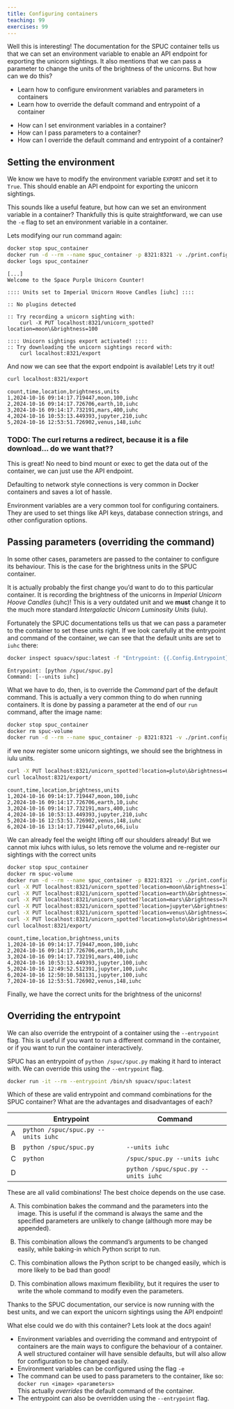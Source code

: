 ```yaml
---
title: Configuring containers
teaching: 99
exercises: 99
---
```


Well this is interesting!
The documentation for the SPUC container tells us that we can set an environment variable to enable an API endpoint for exporting the unicorn sightings.
It also mentions that we can pass a parameter to change the units of the brightness of the unicorns.
But how can we do this?

::::::::::::::::::::::::::::::::::::::: objectives
- Learn how to configure environment variables and parameters in containers
- Learn how to override the default command and entrypoint of a container
::::::::::::::::::::::::::::::::::::::::::::::::::

:::::::::::::::::::::::::::::::::::::::: questions
- How can I set environment variables in a container?
- How can I pass parameters to a container?
- How can I override the default command and entrypoint of a container?
::::::::::::::::::::::::::::::::::::::::::::::::::

## Setting the environment

We know we have to modify the environment variable `EXPORT` and set it to `True`.
This should enable an API endpoint for exporting the unicorn sightings.

This sounds like a useful feature, but how can we set an environment variable in a container?
Thankfully this is quite straightforward, we can use the `-e` flag to set an environment variable in a container.

Lets modifying our run command again:

```bash
docker stop spuc_container
docker run -d --rm --name spuc_container -p 8321:8321 -v ./print.config:/spuc/config/print.config -v spuc-volume:/spuc/output -e EXPORT=true spuacv/spuc:latest
docker logs spuc_container
```
```output
[...]
Welcome to the Space Purple Unicorn Counter!

:::: Units set to Imperial Unicorn Hoove Candles [iuhc] ::::

:: No plugins detected

:: Try recording a unicorn sighting with:
    curl -X PUT localhost:8321/unicorn_spotted?location=moon\&brightness=100

:::: Unicorn sightings export activated! ::::
:: Try downloading the unicorn sightings record with:
    curl localhost:8321/export
```

And now we can see that the export endpoint is available!
Lets try it out!
```bash
curl localhost:8321/export
```
```output
count,time,location,brightness,units
1,2024-10-16 09:14:17.719447,moon,100,iuhc
2,2024-10-16 09:14:17.726706,earth,10,iuhc
3,2024-10-16 09:14:17.732191,mars,400,iuhc
4,2024-10-16 10:53:13.449393,jupyter,210,iuhc
5,2024-10-16 12:53:51.726902,venus,148,iuhc
```
### TODO: The curl returns a redirect, because it is a file download... do we want that??

This is great! No need to bind mount or exec to get the data out of the container, we can just use the API endpoint.

Defaulting to network style connections is very common in Docker containers and saves a lot of hassle.

Environment variables are a very common tool for configuring containers.
They are used to set things like API keys, database connection strings, and other configuration options.

## Passing parameters (overriding the command)

In some other cases, parameters are passed to the container to configure its behaviour.
This is the case for the brightness units in the SPUC container.

It is actually probably the first change you'd want to do to this particular container.
It is recording the brightness of the unicorns in *Imperial Unicorn Hoove Candles* (iuhc)!
This is a very outdated unit and we **must** change it to the much more standard *Intergalactic Unicorn Luminosity Units* (iulu).

Fortunately the SPUC documentations tells us that we can pass a parameter to the container to set these units right.
If we look carefully at the entrypoint and command of the container, we can see that the default units are set to `iuhc` there:
```bash
docker inspect spuacv/spuc:latest -f "Entrypoint: {{.Config.Entrypoint}}\nCommand: {{.Config.Cmd}}"
```
```output
Entrypoint: [python /spuc/spuc.py]
Command: [--units iuhc]
```

What we have to do, then, is to override the *Command* part of the default command.
This is actually a very common thing to do when running containers.
It is done by passing a parameter at the end of our `run` command, after the image name:
```bash
docker stop spuc_container
docker rm spuc-volume
docker run -d --rm --name spuc_container -p 8321:8321 -v ./print.config:/spuc/config/print.config -v spuc-volume:/spuc/output -e EXPORT=true spuacv/spuc:latest --units iulu
```

if we now register some unicorn sightings, we should see the brightness in iulu units.
```bash
curl -X PUT localhost:8321/unicorn_spotted?location=pluto\&brightness=66
curl localhost:8321/export/
```
```output
count,time,location,brightness,units
1,2024-10-16 09:14:17.719447,moon,100,iuhc
2,2024-10-16 09:14:17.726706,earth,10,iuhc
3,2024-10-16 09:14:17.732191,mars,400,iuhc
4,2024-10-16 10:53:13.449393,jupyter,210,iuhc
5,2024-10-16 12:53:51.726902,venus,148,iuhc
6,2024-10-16 13:14:17.719447,pluto,66,iulu
```

We can already feel the weight lifting off our shoulders already!
But we cannot mix iuhcs with iulus, so lets remove the volume and re-register our sightings with the correct units
```bash
docker stop spuc_container
docker rm spuc-volume
docker run -d --rm --name spuc_container -p 8321:8321 -v ./print.config:/spuc/config/print.config -v spuc-volume:/spuc/output -e EXPORT=true spuacv/spuc:latest --units iulu
curl -X PUT localhost:8321/unicorn_spotted?location=moon\&brightness=177
curl -X PUT localhost:8321/unicorn_spotted?location=earth\&brightness=18
curl -X PUT localhost:8321/unicorn_spotted?location=mars\&brightness=709
curl -X PUT localhost:8321/unicorn_spotted?location=jupyter\&brightness=372
curl -X PUT localhost:8321/unicorn_spotted?location=venus\&brightness=262
curl -X PUT localhost:8321/unicorn_spotted?location=pluto\&brightness=66
curl localhost:8321/export/
```
```output
count,time,location,brightness,units
1,2024-10-16 09:14:17.719447,moon,100,iuhc
2,2024-10-16 09:14:17.726706,earth,10,iuhc
3,2024-10-16 09:14:17.732191,mars,400,iuhc
4,2024-10-16 10:53:13.449393,jupyter,100,iuhc
5,2024-10-16 12:49:52.512391,jupyter,100,iuhc
6,2024-10-16 12:50:10.581131,jupyter,100,iuhc
7,2024-10-16 12:53:51.726902,venus,148,iuhc
```

Finally, we have the correct units for the brightness of the unicorns!

## Overriding the entrypoint

We can also override the entrypoint of a container using the `--entrypoint` flag.
This is useful if you want to run a different command in the container, or if you want to run the container interactively.

SPUC has an entrypoint of `python /spuc/spuc.py` making it hard to interact with.
We can override this using the `--entrypoint` flag.

```bash
docker run -it --rm --entrypoint /bin/sh spuacv/spuc:latest
```

::::::::::::::::::::::::::::::::::::::: challenge

Which of these are valid entrypoint and command combinations for the SPUC container? What are the advantages and disadvantages of each?

|   | Entrypoint                          | Command                             |
|---|-------------------------------------|-------------------------------------|
| A | `python /spuc/spuc.py --units iuhc` |                                     |
| B | `python /spuc/spuc.py`              | `--units iuhc`                      |
| C | `python`                            | `/spuc/spuc.py --units iuhc`        |
| D |                                     | `python /spuc/spuc.py --units iuhc` |

:::::::::::::::::::::::: solution

These are all valid combinations! The best choice depends on the use case.

A) This combination bakes the command and the parameters into the image.
   This is useful if the command is always the same and the specified parameters are unlikely to change (although more may be appended).

B) This combination allows the command's arguments to be changed easily, while baking-in which Python script to run.

C) This combination allows the Python script to be changed easily, which is more likely to be bad than good!

D) This combination allows maximum flexibility, but it requires the user to write the whole command to modify even the parameters.

:::::::::::::::::::::::::::::::::::

::::::::::::::::::::::::::::::::::::::::::::::::::

Thanks to the SPUC documentation, our service is now running with the best units, and we can export the unicorn sightings using the API endpoint!

What else could we do with this container? Lets look at the docs again!

::::::::::::::::::::::::::::::::::::::: keypoints
- Environment variables and overriding the command and entrypoint of containers are the main ways to configure the behaviour of a container.
  A well structured container will have sensible defaults, but will also allow for configuration to be changed easily.
- Environment variables can be configured using the flag `-e`
- The command can be used to pass parameters to the container, like so:  
  `docker run <image> <parameters>`  
  This actually *overrides* the default command of the container.
- The entrypoint can also be overridden using the `--entrypoint` flag.
::::::::::::::::::::::::::::::::::::::::::::::::::
